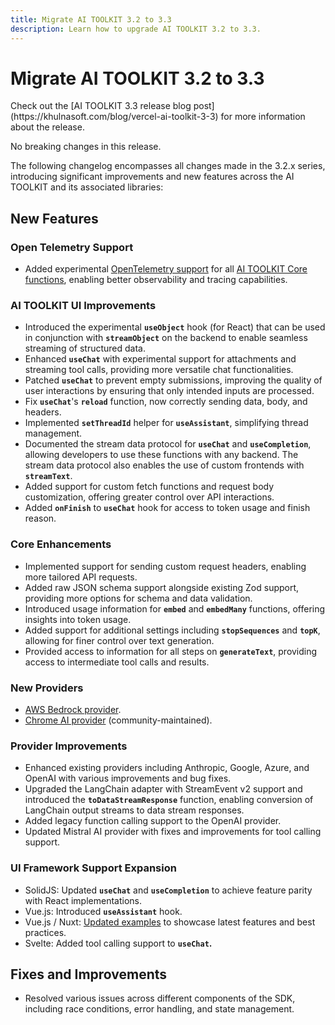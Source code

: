 ```yaml
---
title: Migrate AI TOOLKIT 3.2 to 3.3
description: Learn how to upgrade AI TOOLKIT 3.2 to 3.3.
---
```


# Migrate AI TOOLKIT 3.2 to 3.3

<Note>
  Check out the [AI TOOLKIT 3.3 release blog
  post](https://khulnasoft.com/blog/vercel-ai-toolkit-3-3) for more information
  about the release.
</Note>

No breaking changes in this release.

The following changelog encompasses all changes made in the 3.2.x series,
introducing significant improvements and new features across the AI TOOLKIT and its associated libraries:

## New Features

### Open Telemetry Support

- Added experimental [OpenTelemetry support](https://sdk.khulnasoft.com/docs/ai-toolkit-core/telemetry#telemetry) for all [AI TOOLKIT Core functions](https://sdk.khulnasoft.com/docs/ai-toolkit-core/overview#ai-toolkit-core-functions), enabling better observability and tracing capabilities.

### AI TOOLKIT UI Improvements

- Introduced the experimental **`useObject`** hook (for React) that can be used in conjunction with **`streamObject`** on the backend to enable seamless streaming of structured data.
- Enhanced **`useChat`** with experimental support for attachments and streaming tool calls, providing more versatile chat functionalities.
- Patched **`useChat`** to prevent empty submissions, improving the quality of user interactions by ensuring that only intended inputs are processed.
- Fix **`useChat`**'s **`reload`** function, now correctly sending data, body, and headers.
- Implemented **`setThreadId`** helper for **`useAssistant`**, simplifying thread management.
- Documented the stream data protocol for **`useChat`** and **`useCompletion`**, allowing developers to use these functions with any backend. The stream data protocol also enables the use of custom frontends with **`streamText`**.
- Added support for custom fetch functions and request body customization, offering greater control over API interactions.
- Added **`onFinish`** to **`useChat`** hook for access to token usage and finish reason.

### Core Enhancements

- Implemented support for sending custom request headers, enabling more tailored API requests.
- Added raw JSON schema support alongside existing Zod support, providing more options for schema and data validation.
- Introduced usage information for **`embed`** and **`embedMany`** functions, offering insights into token usage.
- Added support for additional settings including **`stopSequences`** and **`topK`**, allowing for finer control over text generation.
- Provided access to information for all steps on **`generateText`**, providing access to intermediate tool calls and results.

### New Providers

- [AWS Bedrock provider](https://sdk.khulnasoft.com/providers/ai-toolkit-providers/amazon-bedrock).
- [Chrome AI provider](https://sdk.khulnasoft.com/providers/community-providers/chrome-ai) (community-maintained).

### Provider Improvements

- Enhanced existing providers including Anthropic, Google, Azure, and OpenAI with various improvements and bug fixes.
- Upgraded the LangChain adapter with StreamEvent v2 support and introduced the **`toDataStreamResponse`** function, enabling conversion of LangChain output streams to data stream responses.
- Added legacy function calling support to the OpenAI provider.
- Updated Mistral AI provider with fixes and improvements for tool calling support.

### UI Framework Support Expansion

- SolidJS: Updated **`useChat`** and **`useCompletion`** to achieve feature parity with React implementations.
- Vue.js: Introduced **`useAssistant`** hook.
- Vue.js / Nuxt: [Updated examples](https://github.com/khulnasoft/ai-toolkit/tree/main/examples/nuxt-openai) to showcase latest features and best practices.
- Svelte: Added tool calling support to **`useChat`.**

## Fixes and Improvements

- Resolved various issues across different components of the SDK, including race conditions, error handling, and state management.
